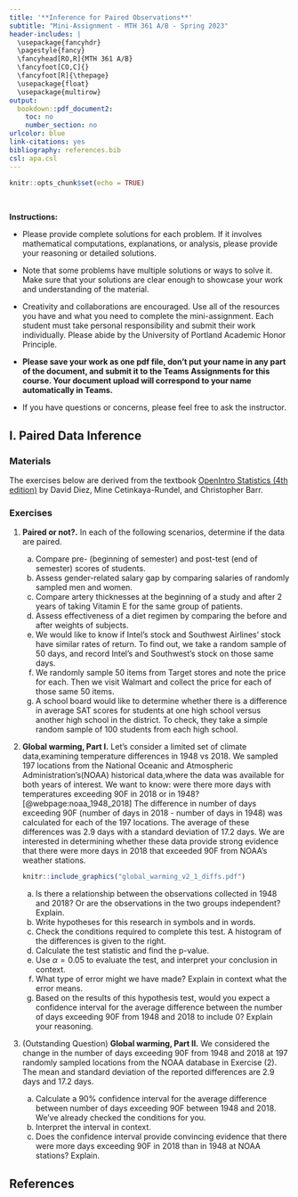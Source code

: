 ---
title: '**Inference for Paired Observations**'
subtitle: "Mini-Assignment - MTH 361 A/B - Spring 2023"
header-includes: |
  \usepackage{fancyhdr}
  \pagestyle{fancy}
  \fancyhead[RO,R]{MTH 361 A/B}
  \fancyfoot[CO,C]{}
  \fancyfoot[R]{\thepage}
  \usepackage{float}
  \usepackage{multirow}
output:
  bookdown::pdf_document2:
    toc: no
    number_section: no
urlcolor: blue
link-citations: yes
bibliography: references.bib
csl: apa.csl
---

```{r setup, include=FALSE}
knitr::opts_chunk$set(echo = TRUE)
```

\

**Instructions:**
 
 * Please provide complete solutions for each problem. If it involves mathematical computations, explanations, or analysis, please provide your reasoning or detailed solutions.
 
 * Note that some problems have multiple solutions or ways to solve it. Make sure that your solutions are clear enough to showcase your work and understanding of the material.
 
 * Creativity and collaborations are encouraged. Use all of the resources you have and what you need to complete the mini-assignment. Each student must take personal responsibility and submit their work individually. Please abide by the University of Portland Academic Honor Principle.
 
 * **Please save your work as one pdf file, don't put your name in any part of the document, and submit it to the Teams Assignments for this course. Your document upload will correspond to your name automatically in Teams.**
 
 * If you have questions or concerns, please feel free to ask the instructor.

\newpage

## I. Paired Data Inference

### Materials

The exercises below are derived from the textbook [OpenIntro Statistics (4th edition)](https://www.openintro.org/book/os/){target="_blank"} by David Diez, Mine Cetinkaya-Rundel, and Christopher Barr.

### Exercises

1. **Paired or not?.** In each of the following scenarios, determine if the data are paired.

    a. Compare pre- (beginning of semester) and post-test (end of semester) scores of students.
    b. Assess gender-related salary gap by comparing salaries of randomly sampled men and women.
    c. Compare artery thicknesses at the beginning of a study and after 2 years of taking Vitamin E for the same group of patients.
    d. Assess effectiveness of a diet regimen by comparing the before and after weights of subjects.
    e. We would like to know if Intel's stock and Southwest Airlines' stock have similar rates of return. To find out, we take a random sample of 50 days, and record Intel's and Southwest's stock on those same days.
    f. We randomly sample 50 items from Target stores and note the price for each. Then we visit Walmart and collect the price for each of those same 50 items.
    g. A school board would like to determine whether there is a difference in average SAT scores for students at one high school versus another high school in the district. To check, they take a simple random sample of 100 students from each high school.

\newpage

2. **Global warming, Part I.** Let's consider a limited set of climate data,examining temperature differences in 1948 vs 2018. We sampled 197 locations from the National Oceanic and Atmospheric Administration's(NOAA) historical data,where the data was available for both years of interest. We want to know: were there more days with temperatures exceeding 90\textdegree{}F in 2018 or in 1948? [@webpage:noaa_1948_2018] The difference in number of days exceeding 90\textdegree{}F (number of days in 2018 - number of days in 1948) was calculated for each of the 197 locations. The average of these differences was 2.9 days with a standard deviation of 17.2 days. We are interested in determining whether these data provide strong evidence that there were more days in 2018 that exceeded 90\textdegree{}F from NOAA's weather stations.

    ```{r global_warming_v2_1_diffs, echo=FALSE, fig.align="center", fig.pos="H", out.width = '60%'}
    knitr::include_graphics("global_warming_v2_1_diffs.pdf")
    ```

    a. Is there a relationship between the observations collected in 1948 and 2018? Or are the observations in the two groups independent?Explain.
    b. Write hypotheses for this research in symbols and in words.
    c. Check the conditions required to complete this test. A histogram of the differences is given to the right.
    d. Calculate the test statistic and find the p-value.
    e. Use $\alpha = 0.05$ to evaluate the test, and interpret your conclusion in context.
    f. What type of error might we have made? Explain in context what the error means.
    g. Based on the results of this hypothesis test, would you expect a confidence interval for the average difference between the number of days exceeding 90\textdegree{}F from 1948 and 2018 to include 0? Explain your reasoning.

3. (Outstanding Question) **Global warming, Part II.** We considered the change in the number of days exceeding 90\textdegree{}F from 1948 and 2018 at 197 randomly sampled locations from the NOAA database in Exercise (2). The mean and standard deviation of the reported differences are 2.9 days and 17.2 days.

    a. Calculate a 90\% confidence interval for the average difference between number of days exceeding 90\textdegree{}F between 1948 and 2018. We've already checked the conditions for you.
    b. Interpret the interval in context.
    c. Does the confidence interval provide convincing evidence that there were more days exceeding 90\textdegree{}F in 2018 than in 1948 at NOAA stations? Explain.

\newpage

## References {#ref}

<div id="refs"></div>
